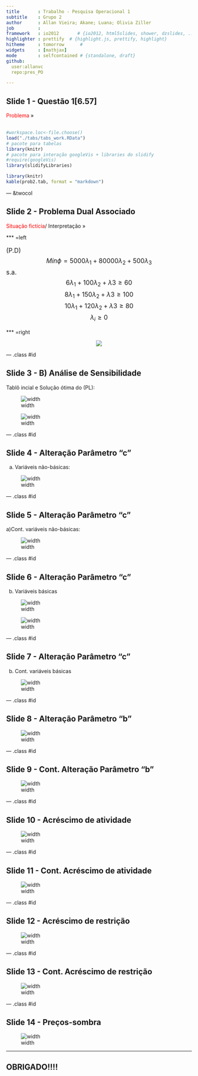 ```yaml
---
title       : Trabalho - Pesquisa Operacional 1
subtitle    : Grupo 2
author      : Allan Vieira; Akane; Luana; Olivia Ziller
job         : 
framework   : io2012       # {io2012, html5slides, shower, dzslides, ...}
highlighter : prettify  # {highlight.js, prettify, highlight}
hitheme     : tomorrow      # 
widgets     : [mathjax]
mode        : selfcontained # {standalone, draft}
github:
  user:allanvc
  repo:pres_PO

--- 
```

<style>
.title-slide {
  background-color: #FFFFFF; /* #EDE0CF; ; #CA9F9D*/
}
</style>

<!-- Limit image width and height -->
<style type="text/css">
img {     
  max-height: 560px;     
  max-width: 964px; 
}
</style>
 

## Slide 1 - Questão 1[6.57]

<font color="red">Problema</font> »
<br>
<br>

```r
#workspace.loc<-file.choose()
load("./tabs/tabs_work.RData")
# pacote para tabelas
library(knitr)
# pacote para interação googleVis + libraries do slidify
#require(googleVis)
library(slidifyLibraries)
```

```r
library(knitr)
kable(prob2.tab, format = "markdown")

```

--- &twocol 

## Slide 2 - Problema Dual Associado
<font color="red">Situação fictícia</font>/ Interpretação »

*** =left
<!-- controlando o tamnho da fonte em css para html5 -->
<p style="font-size:17px">
(P.D) 
$$Min \phi = 5000\lambda_1 + 80000\lambda_2 + 500 \lambda_3$$
s.a. 
$$6\lambda_1 + 100\lambda_2 + \lambda3 \geq 60 $$
$$8\lambda_1 + 150\lambda_2 + \lambda3 \geq 100 $$
$$10\lambda_1 + 120\lambda_2 + \lambda3 \geq 80 $$
$$\lambda_i \geq 0 $$
</p>


*** =right
<br>
<p><center><img src="./assets/img/arrendamento2.png" align="middle">
</center></p>

--- .class #id 


## Slide 3 - B) Análise de Sensibilidade

Tablô incial e Solução ótima do (PL):

![width](./assets/img/11tablo_inicial.png)

![width](./assets/img/12tablo_otimo_orig.png)

--- .class #id 


## Slide 4 - Alteração Parâmetro "c"

a) Variáveis não-básicas:



![width](./assets/img/21sens_c1.png)

--- .class #id 


## Slide 5 - Alteração Parâmetro "c"

a)Cont. variáveis não-básicas:


![width](./assets/img/21sens_c1_sol.png)

--- .class #id 


## Slide 6 - Alteração Parâmetro "c"

b) Variáveis básicas
  
![width](./assets/img/22sens_c2.png)

![width](./assets/img/22sens_c2_2.png)

--- .class #id 


## Slide 7 - Alteração Parâmetro "c"

b) Cont. variáveis básicas

![width](./assets/img/22sens_c2_sol.png)

--- .class #id 


## Slide 8 - Alteração Parâmetro "b"


![width](./assets/img/23sens_b1.png)

--- .class #id 


## Slide 9 - Cont. Alteração Parâmetro "b"


![width](./assets/img/23sens_b_sol.png)

--- .class #id 


## Slide 10 - Acréscimo de atividade


![width](./assets/img/24sens_xp1.png)

--- .class #id


## Slide 11 - Cont. Acréscimo de atividade


![width](./assets/img/24sens_xp_sol.png)

--- .class #id 


## Slide 12 - Acréscimo de restrição


![width](./assets/img/25sens_RT1.png)

--- .class #id


## Slide 13 - Cont. Acréscimo de restrição


![width](./assets/img/25sens_RTsol.png)

--- .class #id 


## Slide 14 - Preços-sombra


![width](./assets/img/30precos_sombra.png)


---

## OBRIGADO!!!!
